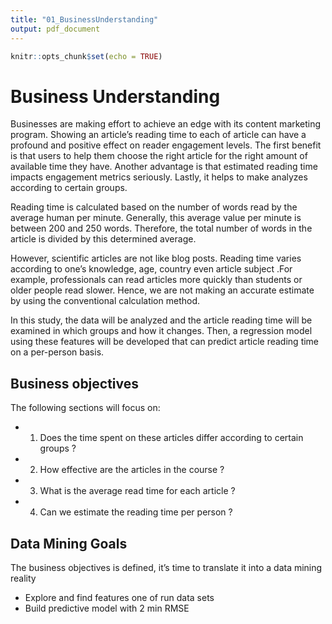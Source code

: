 ```yaml
---
title: "01_BusinessUnderstanding"
output: pdf_document
---
```


```r
knitr::opts_chunk$set(echo = TRUE)
```

# Business Understanding

Businesses are making effort to achieve an edge with its content marketing program. Showing an article’s reading time to each of article can have a profound and positive effect on reader engagement levels. The first benefit is that users to help them choose the right article for the right amount of available time they have. Another advantage is that estimated reading time impacts engagement metrics seriously. Lastly, it helps to make analyzes according to certain groups.

Reading time is calculated based on the number of words read by the average human per minute. Generally, this average value per minute is between 200 and 250 words. Therefore, the total number of words in the article is divided by this determined average.

However, scientific articles are not like blog posts. Reading time varies according to one's knowledge, age, country even article subject .For example, professionals can read articles more quickly than students or older people read slower. Hence,  we are not making an accurate estimate by using the conventional calculation method.

In this study, the data will be analyzed and the article reading time will be examined in which groups and how it changes. Then, a regression model using these features will be developed that can predict article reading time on a per-person basis.


##  Business objectives

The following sections will focus on:

- 1. Does the time spent on these articles differ according to certain groups ?
- 2. How effective are the articles in the course ? 
- 3. What is the average read time for each article ?
- 4. Can we estimate the reading time per person ?

##  Data Mining Goals

The business objectives is defined, it's time to translate it into a data mining reality

- Explore and find features one of run data sets 
- Build predictive model with 2 min RMSE
